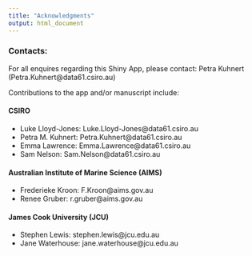 ```yaml
---
title: "Acknowledgments"
output: html_document
---
```


### Contacts:

For all enquires regarding this Shiny App, please contact:
Petra Kuhnert (Petra.Kuhnert@data61.csiro.au)

Contributions to the app and/or manuscript include:

#### CSIRO

* Luke Lloyd-Jones: Luke.Lloyd-Jones@data61.csiro.au
* Petra M. Kuhnert: Petra.Kuhnert@data61.csiro.au
* Emma Lawrence: Emma.Lawrence@data61.csiro.au
* Sam Nelson: Sam.Nelson@data61.csiro.au

#### Australian Institute of Marine Science (AIMS)

* Frederieke Kroon: F.Kroon@aims.gov.au
* Renee Gruber: r.gruber@aims.gov.au

#### James Cook University (JCU)

* Stephen Lewis: stephen.lewis@jcu.edu.au
* Jane Waterhouse: jane.waterhouse@jcu.edu.au







